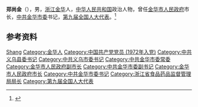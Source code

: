 '''郑尚金'''（{{bd|1946年|8月|}}），男，[[浙江|浙江]][[金华|金华]]人，[[中华人民共和国|中华人民共和国]]政治人物，曾任[[金华市人民政府|金华市人民政府]]市长，[[中共金华市委|中共金华市委]]书记，[[第九届全国人大代表|第九届全国人大代表]]。<ref>{{Cite book|title=中华人民共和国职官志|author=何虎生, 李耀东, 向常福主编|publisher=中国社会出版社|year=2003|isbn=9787800883934|location=北京|pages=}}</ref>

== 参考资料 ==
{{reflist}}

{{Authority control}}
{{DEFAULTSORT:Zheng郑}}
[[Category:郑姓|Shang]]
[[Category:金华人|Category:金华人]]
[[Category:中国共产党党员_(1972年入党)|Category:中国共产党党员 (1972年入党)]]
[[Category:中共义乌县委书记|Category:中共义乌县委书记]]
[[Category:中共义乌市委书记|Category:中共义乌市委书记]]
[[Category:中共金华市委常委|Category:中共金华市委常委]]
[[Category:金华市人民政府副市长|Category:金华市人民政府副市长]]
[[Category:中共金华市委副书记|Category:中共金华市委副书记]]
[[Category:金华市人民政府市长|Category:金华市人民政府市长]]
[[Category:中共金华市委书记|Category:中共金华市委书记]]
[[Category:浙江省食品药品监督管理局局长|Category:浙江省食品药品监督管理局局长]]
[[Category:第九届全国人大代表|Category:第九届全国人大代表]]

{{中国人物小作品}}